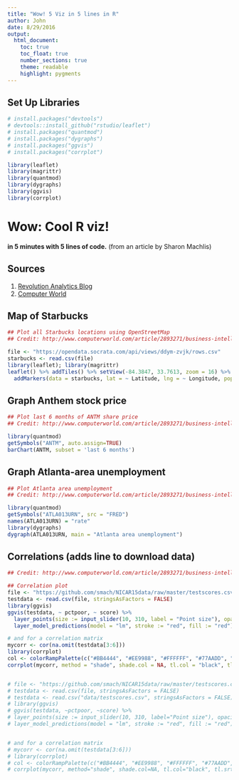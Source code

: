 ```yaml
---
title: "Wow! 5 Viz in 5 lines in R"
author: John
date: 8/29/2016
output:
  html_document:
    toc: true
    toc_float: true
    number_sections: true
    theme: readable
    highlight: pygments
---
```


<!-- render("Intro-to-R_ver6.Rmd", output_file = 'Intro2R.html', output_dir = "output"  ) -->

## Set Up Libraries
```r
# install.packages("devtools") 
# devtools::install_github("rstudio/leaflet") 
# install.packages("quantmod") 
# install.packages("dygraphs") 
# install.packages("ggvis")
# install.packages("corrplot")

library(leaflet)
library(magrittr)
library(quantmod)
library(dygraphs)
library(ggvis) 
library(corrplot)
```
# Wow: Cool R viz! 
**in 5 minutes with 5 lines of code.**
(from an article by Sharon Machlis)

## Sources
1. [Revolution Analytics Blog](http://blog.revolutionanalytics.com/2016/08/five-great-charts-in-5-lines-of-r-code-each.html)
2. [Computer World](http://www.computerworld.com/article/2893271/business-intelligence/5-data-visualizations-in-5-minutes-each-in-5-lines-or-less-of-r.html)


## Map of Starbucks
```r
## Plot all Starbucks locations using OpenStreetMap
## Credit: http://www.computerworld.com/article/2893271/business-intelligence/5-data-visualizations-in-5-minutes-each-in-5-lines-or-less-of-r.html

file <- "https://opendata.socrata.com/api/views/ddym-zvjk/rows.csv"
starbucks <- read.csv(file)
library(leaflet); library(magrittr)
leaflet() %>% addTiles() %>% setView(-84.3847, 33.7613, zoom = 16) %>% 
  addMarkers(data = starbucks, lat = ~ Latitude, lng = ~ Longitude, popup = starbucks$Name)
```

## Graph Anthem stock price
```r
## Plot last 6 months of ANTM share price
## Credit: http://www.computerworld.com/article/2893271/business-intelligence/5-data-visualizations-in-5-minutes-each-in-5-lines-or-less-of-r.html

library(quantmod)
getSymbols("ANTM", auto.assign=TRUE)
barChart(ANTM, subset = 'last 6 months')
```

## Graph Atlanta-area unemployment
```r
## Plot Atlanta area unemployment
## Credit: http://www.computerworld.com/article/2893271/business-intelligence/5-data-visualizations-in-5-minutes-each-in-5-lines-or-less-of-r.html

library(quantmod)
getSymbols("ATLA013URN", src = "FRED")
names(ATLA013URN) = "rate"
library(dygraphs)
dygraph(ATLA013URN, main = "Atlanta area unemployment")
```

## Correlations (adds line to download data)
```r
## Credit: http://www.computerworld.com/article/2893271/business-intelligence/5-data-visualizations-in-5-minutes-each-in-5-lines-or-less-of-r.html

## Correlation plot
file <- "https://github.com/smach/NICAR15data/raw/master/testscores.csv"
testdata <- read.csv(file, stringsAsFactors = FALSE)
library(ggvis)
ggvis(testdata, ~ pctpoor, ~ score) %>%
  layer_points(size := input_slider(10, 310, label = "Point size"), opacity := input_slider(0, 1, label = "Point opacity")) %>%
  layer_model_predictions(model = "lm", stroke := "red", fill := "red")

# and for a correlation matrix 
mycorr <- cor(na.omit(testdata[3:6]))
library(corrplot)
col <- colorRampPalette(c("#BB4444", "#EE9988", "#FFFFFF", "#77AADD", "#4477AA"))
corrplot(mycorr, method = "shade", shade.col = NA, tl.col = "black", tl.srt = 45, col = col(200), addCoef.col = "black")


# file <- "https://github.com/smach/NICAR15data/raw/master/testscores.csv"
# testdata <- read.csv(file, stringsAsFactors = FALSE)
# testdata <- read.csv("data/testscores.csv", stringsAsFactors = FALSE) 
# library(ggvis) 
# ggvis(testdata, ~pctpoor, ~score) %>% 
# layer_points(size := input_slider(10, 310, label="Point size"), opacity := input_slider(0, 1, label="Point opacity")) %>% 
# layer_model_predictions(model = "lm", stroke := "red", fill := "red") 


# and for a correlation matrix 
# mycorr <- cor(na.omit(testdata[3:6]))
# library(corrplot)
# col <- colorRampPalette(c("#BB4444", "#EE9988", "#FFFFFF", "#77AADD", "#4477AA"))
# corrplot(mycorr, method="shade", shade.col=NA, tl.col="black", tl.srt=45, col=col(200), addCoef.col="black")


```





